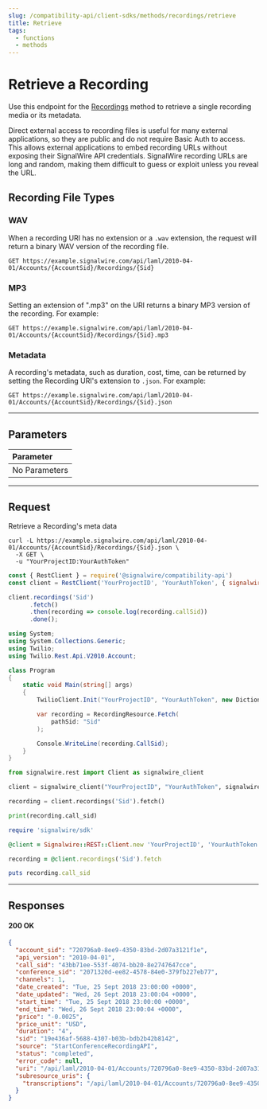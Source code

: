 ```yaml
---
slug: /compatibility-api/client-sdks/methods/recordings/retrieve
title: Retrieve
tags:
  - functions
  - methods
---
```


# Retrieve a Recording

Use this endpoint for the [Recordings](./index.mdx) method to retrieve a single recording media or its metadata.

Direct external access to recording files is useful for many external applications, so they are public and do not require Basic Auth to access. 
This allows external applications to embed recording URLs without exposing their SignalWire API credentials. 
SignalWire recording URLs are long and random, making them difficult to guess or exploit unless you reveal the URL.

## Recording File Types

### WAV

When a recording URI has no extension or a `.wav` extension, the request will return a binary WAV version of the recording file.

`GET https://example.signalwire.com/api/laml/2010-04-01/Accounts/{AccountSid}/Recordings/{Sid}`

### MP3

Setting an extension of ".mp3" on the URI returns a binary MP3 version of the recording. For example:

`GET https://example.signalwire.com/api/laml/2010-04-01/Accounts/{AccountSid}/Recordings/{Sid}.mp3`

### Metadata

A recording's metadata, such as duration, cost, time, can be returned by setting the Recording URI's extension to `.json`. For example:

`GET https://example.signalwire.com/api/laml/2010-04-01/Accounts/{AccountSid}/Recordings/{Sid}.json`

---

## Parameters

| Parameter                                        |
|:-------------------------------------------------|
| <span class="optional-arg">No Parameters</span>  |

---

## Request

Retrieve a Recording's meta data

<Tabs groupId="compatibility-sdks">

<TabItem value="shell" label="cURL">

```shell
curl -L https://example.signalwire.com/api/laml/2010-04-01/Accounts/{AccountSid}/Recordings/{Sid}.json \
  -X GET \
  -u "YourProjectID:YourAuthToken"
```

</TabItem>

<TabItem value="node" label="Node.js">

```javascript
const { RestClient } = require('@signalwire/compatibility-api')
const client = RestClient('YourProjectID', 'YourAuthToken', { signalwireSpaceUrl: 'example.signalwire.com' })

client.recordings('Sid')
      .fetch()
      .then(recording => console.log(recording.callSid))
      .done();
```

</TabItem>

<TabItem value="csharp" label="C#">

```csharp
using System;
using System.Collections.Generic;
using Twilio;
using Twilio.Rest.Api.V2010.Account;

class Program
{
    static void Main(string[] args)
    {
        TwilioClient.Init("YourProjectID", "YourAuthToken", new Dictionary<string, object> { ["signalwireSpaceUrl"] = "{SPACE}.signalwire.com" });

        var recording = RecordingResource.Fetch(
            pathSid: "Sid"
        );

        Console.WriteLine(recording.CallSid);
    }
}
```

</TabItem>

<TabItem value="python" label="Python">

```python
from signalwire.rest import Client as signalwire_client

client = signalwire_client("YourProjectID", "YourAuthToken", signalwire_space_url = 'example.signalwire.com')

recording = client.recordings('Sid').fetch()

print(recording.call_sid)
```

</TabItem>

<TabItem value="ruby" label="Ruby">

```ruby
require 'signalwire/sdk'

@client = Signalwire::REST::Client.new 'YourProjectID', 'YourAuthToken', signalwire_space_url: "example.signalwire.com"

recording = @client.recordings('Sid').fetch

puts recording.call_sid
```

</TabItem>

</Tabs>

---

## Responses

<h4><span class="badge badge--success">200</span> OK</h4>

```json
{
  "account_sid": "720796a0-8ee9-4350-83bd-2d07a3121f1e",
  "api_version": "2010-04-01",
  "call_sid": "43bb71ee-553f-4074-bb20-8e2747647cce",
  "conference_sid": "2071320d-ee82-4578-84e0-379fb227eb77",
  "channels": 1,
  "date_created": "Tue, 25 Sept 2018 23:00:00 +0000",
  "date_updated": "Wed, 26 Sept 2018 23:00:04 +0000",
  "start_time": "Tue, 25 Sept 2018 23:00:00 +0000",
  "end_time": "Wed, 26 Sept 2018 23:00:04 +0000",
  "price": "-0.0025",
  "price_unit": "USD",
  "duration": "4",
  "sid": "19e436af-5688-4307-b03b-bdb2b42b8142",
  "source": "StartConferenceRecordingAPI",
  "status": "completed",
  "error_code": null,
  "uri": "/api/laml/2010-04-01/Accounts/720796a0-8ee9-4350-83bd-2d07a3121f1e/Conferences/2071320d-ee82-4578-84e0-379fb227eb77/Recordings/19e436af-5688-4307-b03b-bdb2b42b8142.json",
  "subresource_uris": {
    "transcriptions": "/api/laml/2010-04-01/Accounts/720796a0-8ee9-4350-83bd-2d07a3121f1e/Recordings/19e436af-5688-4307-b03b-bdb2b42b8142/Transcriptions.json"
  }
}
```
